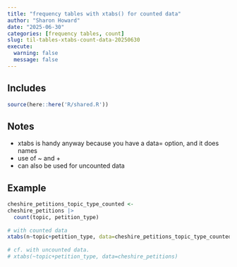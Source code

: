 ```yaml
---
title: "frequency tables with xtabs() for counted data"
author: "Sharon Howard"
date: "2025-06-30"
categories: [frequency tables, count]
slug: til-tables-xtabs-count-data-20250630
execute:
  warning: false
  message: false
---
```


## Includes

```r
source(here::here('R/shared.R'))
```

## Notes

-  xtabs is handy anyway because you have a data= option, and it does names 
-  use of ~ and + 
-  can also be used for uncounted data 




## Example

```r
cheshire_petitions_topic_type_counted <- 
cheshire_petitions |> 
  count(topic, petition_type) 
 
# with counted data 
xtabs(n~topic+petition_type, data=cheshire_petitions_topic_type_counted) 
 
# cf. with uncounted data. 
# xtabs(~topic+petition_type, data=cheshire_petitions) 
 

```




